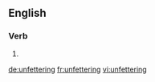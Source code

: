==English==

===Verb===
{{head|en|present participle}}

# {{present participle of|unfetter|lang=en}}

[[de:unfettering]]
[[fr:unfettering]]
[[vi:unfettering]]